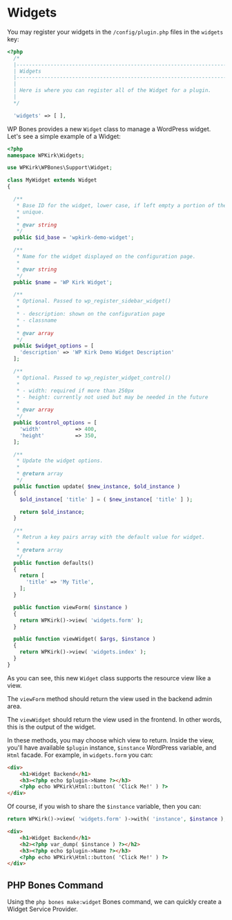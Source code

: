 
# Widgets

You may register your widgets in the `/config/plugin.php` files in the `widgets` key:

```php filename="config/plugin.php" copy
<?php
  /*
  |--------------------------------------------------------------------------
  | Widgets
  |--------------------------------------------------------------------------
  |
  | Here is where you can register all of the Widget for a plugin.
  |
  */

  'widgets' => [ ],
```

WP Bones provides a new `Widget` class to manage a WordPress widget. Let's see a simple example of a Widget:

```php filename="/plugin/Widgets/MyWidget.php" copy
<?php
namespace WPKirk\Widgets;

use WPKirk\WPBones\Support\Widget;

class MyWidget extends Widget
{

  /**
   * Base ID for the widget, lower case, if left empty a portion of the widget's class name will be used. Has to be
   * unique.
   *
   * @var string
   */
  public $id_base = 'wpkirk-demo-widget';

  /**
   * Name for the widget displayed on the configuration page.
   *
   * @var string
   */
  public $name = 'WP Kirk Widget';

  /**
   * Optional. Passed to wp_register_sidebar_widget()
   *
   * - description: shown on the configuration page
   * - classname
   *
   * @var array
   */
  public $widget_options = [
    'description' => 'WP Kirk Demo Widget Description'
  ];

  /**
   * Optional. Passed to wp_register_widget_control()
   *
   * - width: required if more than 250px
   * - height: currently not used but may be needed in the future
   *
   * @var array
   */
  public $control_options = [
    'width'           => 400,
    'height'          => 350,
  ];

  /**
   * Update the widget options.
   *
   * @return array
   */
  public function update( $new_instance, $old_instance )
  {
    $old_instance[ 'title' ] = ( $new_instance[ 'title' ] );

    return $old_instance;
  }

  /**
   * Retrun a key pairs array with the default value for widget.
   *
   * @return array
   */
  public function defaults()
  {
    return [
      'title' => 'My Title',
    ];
  }

  public function viewForm( $instance )
  {
    return WPKirk()->view( 'widgets.form' );
  }

  public function viewWidget( $args, $instance )
  {
    return WPKirk()->view( 'widgets.index' );
  }
}
```
As you can see, this new `Widget` class supports the resource view like a view.

The `viewForm` method should return the view used in the backend admin area.

The `viewWidget` should return the view used in the frontend. In other words, this is the output of the widget.

In these methods, you may choose which view to return. Inside the view, you'll have available `$plugin` instance, `$instance` WordPress variable, and `Html` facade. For example, in `widgets.form` you can:

```html copy
<div>
	<h1>Widget Backend</h1>
	<h3><?php echo $plugin->Name ?></h3>
	<?php echo WPKirk\Html::button( 'Click Me!' ) ?>
</div>
```

Of course, if you wish to share the `$instance` variable, then you can:

```php copy
return WPKirk()->view( 'widgets.form' )->with( 'instance', $instance );
```

```html copy
<div>
	<h1>Widget Backend</h1>
	<h2><?php var_dump( $instance ) ?></h2>
	<h3><?php echo $plugin->Name ?></h3>
	<?php echo WPKirk\Html::button( 'Click Me!' ) ?>
</div>
```

## PHP Bones Command

Using the `php bones make:widget` Bones command, we can quickly create a Widget Service Provider.
